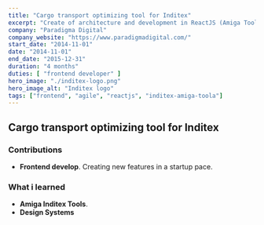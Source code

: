 ```yaml
---
title: "Cargo transport optimizing tool for Inditex"
excerpt: "Create of architecture and development in ReactJS (Amiga Tools) for a SPA in optimizing transport costs"
company: "Paradigma Digital"
company_website: "https://www.paradigmadigital.com/"
start_date: "2014-11-01"
date: "2014-11-01"
end_date: "2015-12-31"
duration: "4 months"
duties: [ "frontend developer" ]
hero_image: "./inditex-logo.png"
hero_image_alt: "Inditex logo"
tags: ["frontend", "agile", "reactjs", "inditex-amiga-toola"]
---
```


## Cargo transport optimizing tool for Inditex


### Contributions
- **Frontend develop**. Creating new features in a startup pace.


### What i learned
- **Amiga Inditex Tools**. 
- **Design Systems**

